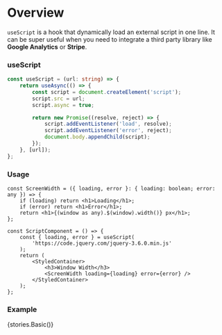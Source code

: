 
<Meta title="Hooks/Docs/useScript" component={ScriptComponent} />

# Overview

`useScript` is a hook that dynamically load an external script in one line. It can be super useful when you need to integrate a third party library like **Google Analytics** or **Stripe**.

### useScript

```ts
const useScript = (url: string) => {
    return useAsync(() => {
        const script = document.createElement('script');
        script.src = url;
        script.async = true;

        return new Promise((resolve, reject) => {
            script.addEventListener('load', resolve);
            script.addEventListener('error', reject);
            document.body.appendChild(script);
        });
    }, [url]);
};
```

### Usage

```tsx
const ScreenWidth = ({ loading, error }: { loading: boolean; error: any }) => {
    if (loading) return <h1>Loading</h1>;
    if (error) return <h1>Error</h1>;
    return <h1>{(window as any).$(window).width()} px</h1>;
};

const ScriptComponent = () => {
    const { loading, error } = useScript(
        'https://code.jquery.com/jquery-3.6.0.min.js'
    );
    return (
        <StyledContainer>
            <h3>Window Width</h3>
            <ScreenWidth loading={loading} error={error} />
        </StyledContainer>
    );
};
```

### Example

<Preview>
    <Story name="useScript">{stories.Basic()}</Story>
</Preview>
